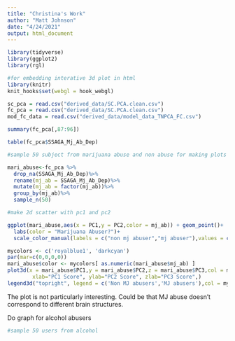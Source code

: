 ```yaml
---
title: "Christina's Work"
author: "Matt Johnson"
date: "4/24/2021"
output: html_document
---
```


```r
library(tidyverse)
library(ggplot2)
library(rgl)

```

```r
#for embedding interative 3d plot in html
library(knitr)
knit_hooks$set(webgl = hook_webgl)
```


```r
sc_pca = read.csv("derived_data/SC.PCA.clean.csv")
fc_pca = read.csv("derived_data/SC.PCA.clean.csv")
mod_fc_data = read.csv("derived_data/model_data_TNPCA_FC.csv")
```

```r
summary(fc_pca[,87:96])
```

```r
table(fc_pca$SSAGA_Mj_Ab_Dep)
```

```r
#sample 50 subject from marijuana abuse and non abuse for making plots

mari_abuse<-fc_pca %>%
  drop_na(SSAGA_Mj_Ab_Dep)%>%
  rename(mj_ab = SSAGA_Mj_Ab_Dep)%>%
  mutate(mj_ab = factor(mj_ab))%>%
  group_by(mj_ab)%>%
  sample_n(50)
```

```r
#make 2d scatter with pc1 and pc2

ggplot(mari_abuse,aes(x = PC1,y = PC2,color = mj_ab)) + geom_point()+
  labs(color = "Marijuana Abuser?")+
  scale_color_manual(labels = c("non mj abuser","mj abuser"),values = c("#F8766D","#00BFC4"))
```

```r
mycolors <- c('royalblue1', 'darkcyan')
par(mar=c(0,0,0,0))
mari_abuse$color <- mycolors[ as.numeric(mari_abuse$mj_ab) ]
plot3d(x = mari_abuse$PC1,y = mari_abuse$PC2,z = mari_abuse$PC3,col = mari_abuse$color,
        xlab="PC1 Score", ylab="PC2 Score", zlab="PC3 Score",)
legend3d("topright", legend = c('Non MJ abusers','MJ abusers'),col = mycolors)
```

The plot is not particularly interesting. Could be that MJ abuse doesn't correspond to different brain structures.

Do graph for alcohol abusers

```r
#sample 50 users from alcohol
```

